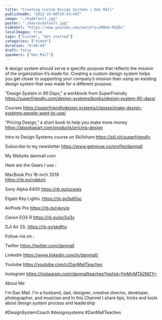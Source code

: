```yaml
---
title: "Creating Custom Design Systems | Dan Mall"
publishedAt: "2022-10-08T20:43:44Z"
image: "./hqdefault.jpg"
poster: "./maxresdefault.jpg"
videoUrl: "https://www.youtube.com/watch?v=2M8m9-PDZOs"
localImages: true
tags: ["Custom", "Get started"]
categories: ["Video"]
duration: "0:00:49"
draft: false
speakers: ["Dan Mall"]
---
```


A design system should serve a specific purpose that reflects the mission of the organization it’s made for. Creating a custom design system helps you get closer to supporting your company’s mission than using an existing design system that was made for a different purpose.

“Design System in 90 Days,” a workbook from SuperFriendly
https://superfriendly.com/design-systems/books/design-system-90-days/

Courses
https://superfriendlydesign.systems/classes/make-design-systems-people-want-to-use/

“Pricing Design,” a short book to help you make more money
https://abookapart.com/products/pricing-design

Intro to Design Systems course on Skillshare
https://skl.sh/superfriendly

Subscribe to my newsletter
https://www.getrevue.co/profile/danmall

My Website
danmall.com

Here are the Gears I use :

MacBook Pro 16-inch 2019  
https://rb.gy/nskkmi

Sony Alpha 6400
https://rb.gy/pzwalx

Elgato Key Lights.
https://rb.gy/bdj5sc

AirPods Pro
https://rb.gy/vkoylo

Canon EOS R
https://rb.gy/pc5g3v

DJI Air 2S.
https://rb.gy/skdlho

Follow me on :

Twitter
https://twitter.com/danmall

Linkedin
https://www.linkedin.com/in/danmall/

Youtube
https://youtube.com/c/DanMallTeaches

Instagram
https://instagram.com/danmallteaches?igshid=YmMyMTA2M2Y=

About Me

I'm Dan Mall. I'm a husband, dad, designer, creative director, developer, photographer, and musician and In this Channel I share tips, tricks and tools about design system process and leadership

#DesignSystemCoach #designsystems #DanMallTeaches
